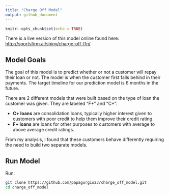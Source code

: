 ```yaml
---
title: "Charge Off Model"
output: github_document
---
```


```r
knitr::opts_chunk$set(echo = TRUE)
```

There is a live version of this model online found here: [http://sportsfirm.ai/shiny/charge-off-ffn/](http://sportsfirm.ai/shiny/charge-off-ffn/)


## Model Goals

The goal of this model is to predict whether or not a customer will repay their loan or not. The model is when the customer first falls behind in their payments. The target timeline for our prediction model is 6 months in the future. 

There are 2 different models that were built based on the type of loan the customer was given. They are labeled "F+" and "C+". 

+ **C+ loans** are consolidation loans, typically higher interest given to customers with poor credit to help them improve their credit rating.  
+ **F+ loans** are loans for other purposes to customers with average to above average credit ratings. 


From my analysis, I found that these customers behave differently requiring the need to build two separate models.  



## Run Model

Run:
```bash
git clone https://github.com/papagorgio23/charge_off_model.git
cd charge_off_model
```

